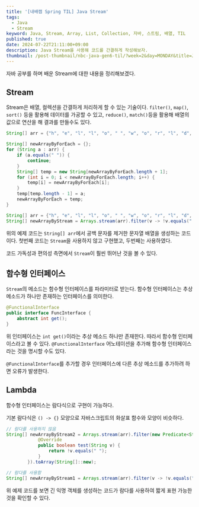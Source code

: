 ```yaml
---
title: '[내배캠 Spring TIL] Java Stream'
tags:
  - Java
  - Stream
keyword: Java, Stream, Array, List, Collection, 자바, 스트림, 배열, TIL
published: true
date: 2024-07-22T21:11:00+09:00
description: Java Stream을 사용해 코드를 간결하게 작성해보자.
thumbnail: /post-thumbnail/nbc-java-gen6-til/?week=2&day=MONDAY&title=Java Stream
---
```


자바 공부를 하며 배운 Stream에 대한 내용을 정리해보겠다.

## Stream

Stream은 배열, 컬렉션을 간결하게 처리하게 할 수 있는 기술이다. `filter()`, `map()`, `sort()` 등을 활용해 데이터를 가공할 수 있고, `reduce()`, `match()`등을 활용해 배열의 값으로 연산을 해 결과를 만들수도 있다.

```java path="WithoutStream.java"
String[] arr = {"h", "e", "l", "l", "o", " ", "w", "o", "r", "l", "d", "!"};

String[] newArrayByForEach = {};
for (String a : arr) {
    if (a.equals(" ")) {
        continue;
    }
    String[] temp = new String[newArrayByForEach.length + 1];
    for (int i = 0; i < newArrayByForEach.length; i++) {
        temp[i] = newArrayByForEach[i];
    }
    temp[temp.length - 1] = a;
    newArrayByForEach = temp;
}
```

```java path="WithStream.java"
String[] arr = {"h", "e", "l", "l", "o", " ", "w", "o", "r", "l", "d", "!"};
String[] newArrayByStream = Arrays.stream(arr).filter(v -> !v.equals(" ")).toArray(String[]::new);
```

위의 예제 코드는 `String[] arr`에서 공백 문자를 제거한 문자열 배열을 생성하는 코드이다.
첫번째 코드는 `Stream`을 사용하지 않고 구현했고, 두번째는 사용하였다.

코드 가독성과 편의성 측면에서 `Stream`이 훨씬 뛰어난 것을 볼 수 있다.

## 함수형 인터페이스

`Stream`의 메소드는 함수형 인터페이스를 파라미터로 받는다. 함수형 인터페이스는 추상 메소드가 하나만 존재하는 인터페이스를 의미한다.

```java
@FunctionalInterface
public interface FuncInterface {
    abstract int get();
}
```

위 인터페이스는 `int get()`이라는 추상 메소드 하나만 존재한다. 따라서 함수형 인터페이스라고 볼 수 있다. `@FunctionalInterface` 어노테이션을 추가해 함수형 인터페이스라는 것을 명시할 수도 있다.

`@FunctionalInterface`를 추가할 경우 인터페이스에 다른 추상 메소드를 추가하려 하면 오류가 발생한다.

## Lambda

함수형 인터페이스는 람다식으로 구현이 가능하다.

기본 람다식은 `() -> {}` 모양으로 자바스크립트의 화살표 함수와 모양이 비슷하다.

```java path="Lambda.java"
// 람다를 사용하지 않음
String[] newArrayByStream2 = Arrays.stream(arr).filter(new Predicate<String>() {
            @Override
            public boolean test(String v) {
                return !v.equals(" ");
            }
        }).toArray(String[]::new);

// 람다를 사용함
String[] newArrayByStream1 = Arrays.stream(arr).filter(v -> !v.equals(" ")).toArray(String[]::new);
```

위 예제 코드를 보면 긴 익명 객체를 생성하는 코드가 람다를 사용하여 짧게 표현 가능한 것을 확인할 수 있다.
